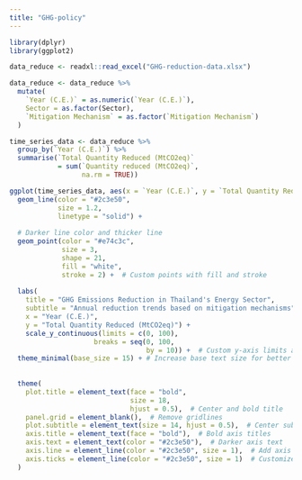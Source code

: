 ```yaml
---
title: "GHG-policy"
---
```


```r
library(dplyr)
library(ggplot2)

data_reduce <- readxl::read_excel("GHG-reduction-data.xlsx")
```

```r
data_reduce <- data_reduce %>%
  mutate(
    `Year (C.E.)` = as.numeric(`Year (C.E.)`),
    Sector = as.factor(Sector),
    `Mitigation Mechanism` = as.factor(`Mitigation Mechanism`)
  )
```

```r
time_series_data <- data_reduce %>%
  group_by(`Year (C.E.)`) %>%
  summarise(`Total Quantity Reduced (MtCO2eq)` 
            = sum(`Quantity reduced (MtCO2eq)`, 
                  na.rm = TRUE))
```

```r
ggplot(time_series_data, aes(x = `Year (C.E.)`, y = `Total Quantity Reduced (MtCO2eq)`)) +
  geom_line(color = "#2c3e50", 
            size = 1.2, 
            linetype = "solid") +  
  
  # Darker line color and thicker line
  geom_point(color = "#e74c3c", 
             size = 3, 
             shape = 21, 
             fill = "white", 
             stroke = 2) +  # Custom points with fill and stroke
  
  labs(
    title = "GHG Emissions Reduction in Thailand's Energy Sector",
    subtitle = "Annual reduction trends based on mitigation mechanisms",
    x = "Year (C.E.)",
    y = "Total Quantity Reduced (MtCO2eq)") +
    scale_y_continuous(limits = c(0, 100),
                     breaks = seq(0, 100, 
                                  by = 10)) +  # Custom y-axis limits and breaks
  theme_minimal(base_size = 15) + # Increase base text size for better readability
  
  
  theme(
    plot.title = element_text(face = "bold", 
                              size = 18, 
                              hjust = 0.5),  # Center and bold title
    panel.grid = element_blank(),  # Remove gridlines
    plot.subtitle = element_text(size = 14, hjust = 0.5),  # Center subtitle
    axis.title = element_text(face = "bold"),  # Bold axis titles
    axis.text = element_text(color = "#2c3e50"),  # Darker axis text
    axis.line = element_line(color = "#2c3e50", size = 1),  # Add axis lines
    axis.ticks = element_line(color = "#2c3e50", size = 1)  # Customize axis ticks
  )
```
